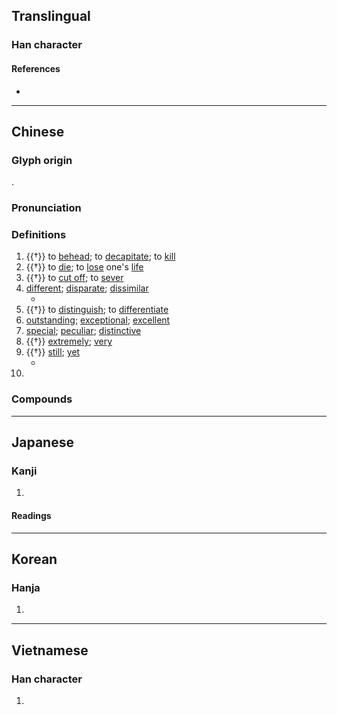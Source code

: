 {{character info/new}}
==Translingual==

===Han character===
{{Han char|rn=78|rad=歹|as=06|sn=10|four=15290|canj=MNHJD|ids=⿰歹朱}}

====References====
* {{Han ref|kx=0580.250|dkj=16451|dj=0972.330|hdz=21385.130|uh=6B8A|ud=27530|bh=AEED|bd=44781}}

----

==Chinese==
{{zh-forms}}

===Glyph origin===
{{Han etym}}
{{Han compound|歹|alt1=歺|朱|ls=psc|c1=s|c2=p}}.

===Pronunciation===
{{zh-pron
|m=shū
|c=syu4
|h=pfs=sû
|md=sṳ̀
|mn=sû
|w=3zr
|mc=y
|oc=y
|cat=v,a,adv,pn
}}

===Definitions===
{{zh-hanzi}}

# {{†}} to [[behead]]; to [[decapitate]]; to [[kill]]
# {{†}} to [[die]]; to [[lose]] one's [[life]]
# {{†}} to [[cut off]]; to [[sever]]
# [[different]]; [[disparate]]; [[dissimilar]]
#* {{zh-x|故 言 多 方，殊 類，異 故，則 不可 偏 觀 也。|Thus doctrine should rely upon many methods, '''various''' kinds, different causes, and cannot be looked upon from a single perspective.|ref=Mozi}}
# {{†}} to [[distinguish]]; to [[differentiate]]
# [[outstanding]]; [[exceptional]]; [[excellent]]
# [[special]]; [[peculiar]]; [[distinctive]]
# {{†}} [[extremely]]; [[very]]
# {{†}} [[still]]; [[yet]]
#* {{zh-x|殊 不知 我 之 津、液、涎、淚 皆 水。|And '''yet''' do not know that sweat, fluids, saliva and tears are all water.|ref=Guanyinzi}}
# {{surname|lang=zh}}

===Compounds===
{{zh-der|不殊|卓殊|強弱懸殊|人殊意異|同歸殊途|人鬼殊途|殊科|殊絕|殊品|殊榮|殊方異類|殊豔尤態|異政殊俗|殊效|殊途同歸|殊勛異績|殊路同歸|殊致同歸|殊異|殊不知|殊勛茂績|殊方同致|懸殊|殊塗一致|特殊性|殊功勁節|殊選|殊形詭狀|殊塗同會|特殊才能|殊塗同致|殊方異域|特殊兒童|特殊效果|殊遇|殊寵|殊俗|殊方|眾寡懸殊|眾寡勢殊|文殊師利|相去懸殊|淑慝殊途|殊致|殊別|特殊教育|特殊|殊死|時異勢殊|殊方絕域|殊譽|殊塗同歸|特殊因素|特殊性向|殊禮|特殊營業|殊死戰|殊滋異味|殊技|殊形詭色|殊形妙狀|殊勛|源殊派異|殊形怪狀|時異事殊|詭形殊狀|貧富懸殊|霄壤之殊|絕域殊方|言人人殊}}

----

==Japanese==

===Kanji===
{{ja-kanji|grade=c|rs=歹06}}

# {{defn|lang=ja|sort=歹06}}

====Readings====
{{ja-readings
|goon=じゅ, ず
|kanon=しゅ
|kun=こと-, ことなる, ころす, たつ
}}

----

==Korean==

===Hanja===
{{ko-hanja|hangeul=수|eumhun=|rv=su|mr=su|y=swu}}

# {{defn|lang=ko|sort=歹06}}

----

==Vietnamese==

===Han character===
{{vi-hantu|[[thùa]], [[thù]], [[thò]]|rs=歹06}}

# {{defn|lang=vi|sort=歹06}}